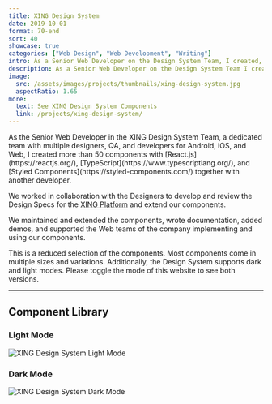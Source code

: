 ```yaml
---
title: XING Design System
date: 2019-10-01
format: 70-end
sort: 40
showcase: true
categories: ["Web Design", "Web Development", "Writing"]
intro: As a Senior Web Developer on the Design System Team, I created, maintained, and documented the components of the XING Design System. I supported teams implementing our components across the platform.
description: As a Senior Web Developer on the Design System Team I created, maintained, and documented the components of the XING Design System. I supported teams implementing our components across the platform.
image:
  src: /assets/images/projects/thumbnails/xing-design-system.jpg
  aspectRatio: 1.65
more:
  text: See XING Design System Components
  link: /projects/xing-design-system/
---
```


<ProjectIntro>
As the Senior Web Developer in the XING Design System Team, a dedicated team with multiple designers, QA, and developers for Android, iOS, and Web, I created more than 50 components with [React.js](https://reactjs.org/), [TypeScript](https://www.typescriptlang.org/), and [Styled Components](https://styled-components.com/) together with another developer.

We worked in collaboration with the Designers to develop and review the Design Specs for the [XING Platform](https://www.xing.com/) and extend our components.

We maintained and extended the components, wrote documentation, added demos, and supported the Web teams of the company implementing and using our components.

This is a reduced selection of the components. Most components come in multiple sizes and variations. Additionally, the Design System supports dark and light modes. Please toggle the mode of this website to see both versions.

</ProjectIntro>

---

## Component Library

### Light Mode

![XING Design System Light Mode](/assets/images/projects/xing-design-system/xing-design-system-light.png)

### Dark Mode

![XING Design System Dark Mode](/assets/images/projects/xing-design-system/xing-design-system-dark.png)
